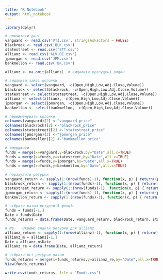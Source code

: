 ```yaml
---
title: "R Notebook"
output: html_notebook
---
```


```r
library(dplyr)

# прочитати дані
vanguard <- read.csv('VTI.csv', stringsAsFactors = FALSE)
blackrock <- read.csv('BLK.csv')
statestreet <- read.csv('STT.csv')
allianz <- read.csv('ALV.DE.csv')
jpmorgan <- read.csv('JPM.csv')
bankmellon <- read.csv('BK.csv')

allianz <- na.omit(allianz)  # видалити пропущені рядки

# видалити зайві колонки
vanguard <- select(vanguard, -c(Open,High,Low,Adj.Close,Volume))
blackrock <- select(blackrock, -c(Open,High,Low,Adj.Close,Volume))
statestreet <- select(statestreet, -c(Open,High,Low,Adj.Close,Volume))
allianz <- select(allianz, -c(Open,High,Low,Adj.Close,Volume))
jpmorgan <- select(jpmorgan, -c(Open,High,Low,Adj.Close,Volume))
bankmellon <- select(bankmellon, -c(Open,High,Low,Adj.Close,Volume))

# перейменувати колонки
colnames(vanguard)[2] <-"vanguard_price"
colnames(blackrock)[2] <-"blackrock_price"
colnames(statestreet)[2] <-"statestreet_price"
colnames(jpmorgan)[2] <-"jpmorgan_price"
colnames(bankmellon)[2] <-"bankmellon_price"

# змерджити
funds = merge(x=vanguard,y=blackrock,by="Date",all.x=TRUE)
funds = merge(x=funds,y=statestreet,by="Date",all.x=TRUE)
funds = merge(x=funds,y=jpmorgan,by="Date",all.x=TRUE)
funds = merge(x=funds,y=bankmellon,by="Date",all.x=TRUE)

# порахувати ретурни
vanguard_return <- sapply(1:(nrow(funds)-1), function(x, p) { return((p[x+1] - p[x])/p[x]) }, funds$vanguard_price)
blackrock_return <- sapply(1:(nrow(funds)-1), function(x, p) { return((p[x+1] - p[x])/p[x]) }, funds$blackrock)
statestreet_return <- sapply(1:(nrow(funds)-1), function(x, p) { return((p[x+1] - p[x])/p[x]) }, funds$statestreet)
jpmorgan_return <- sapply(1:(nrow(funds)-1), function(x, p) { return((p[x+1] - p[x])/p[x]) }, funds$jpmorgan)
bankmellon_return <- sapply(1:(nrow(funds)-1), function(x, p) { return((p[x+1] - p[x])/p[x]) }, funds$bankmellon)

# зібрати разом ретурни 5 фондів
funds = funds[-1,]
Date = funds$Date
funds_returns = data.frame(Date, vanguard_return, blackrock_return, statestreet_return, jpmorgan_return, bankmellon_return)

# Na    Окремо знайти ретурни для allianz
allianz_return <- sapply(1:(nrow(allianz)-1), function(x, p) { return((p[x+1] - p[x])/p[x]) }, allianz$Close)
allianz_m = allianz[-1,]
Date = allianz_m$Date
allianz_re = data.frame(Date, allianz_return)

# зібрати всі ретурни разом
funds_returns = merge(x=funds_returns,y=allianz_re,by="Date",all.x=TRUE)
View(funds_returns)
```


```r
write.csv(funds_returns, file = "Funds.csv")
```


